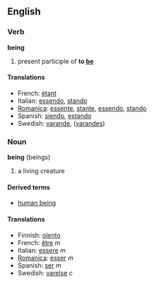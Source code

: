 ==English==
===Verb===
'''being'''

# present participle of '''to [[be]]'''

====Translations====
*French: [[étant]]
*Italian: [[essendo]], [[stando]]
*[[Romanica]]: [[essente]], [[stante]], [[essendo]], [[stando]]
*Spanish: [[siendo]], [[estando]]
*Swedish: [[varande]], ([[varandes]])

===Noun===
'''being''' (beings)

# a living creature

====Derived terms====
*[[human being]]

====Translations====
*Finnish: [[olento]]
*French: [[être]] ''m''
*Italian: [[essere]] ''m''
*[[Romanica]]: [[esser]] ''m''
*Spanish: [[ser]] ''m''
*Swedish: [[varelse]] ''c''